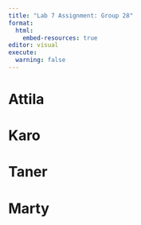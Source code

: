 ```yaml
---
title: "Lab 7 Assignment: Group 28"
format:
  html:
    embed-resources: true
editor: visual
execute: 
  warning: false
---
```



# Attila


# Karo


# Taner


# Marty

